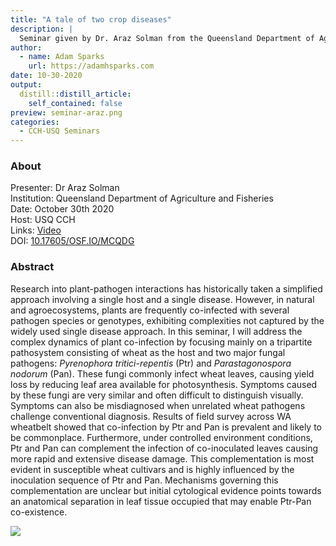 ```yaml
---
title: "A tale of two crop diseases"
description: |
  Seminar given by Dr. Araz Solman from the Queensland Department of Agriculture and Fisheries. Short abstract: Research into plant-pathogen interactions has historically taken a simplified approach involving a single host and a single disease. However, in natural and agroecosystems, plants are frequently co-infected with several pathogen species or genotypes, exhibiting complexities not captured by the widely used single disease approach. In this seminar, I will address the complex dynamics of plant co-infection by focusing mainly on a tripartite pathosystem consisting of wheat as the host and two major fungal pathogens: _Pyrenophora tritici-repentis_ (Ptr) and _Parastagonospora nodorum_ (Pan).
author:
  - name: Adam Sparks
    url: https://adamhsparks.com
date: 10-30-2020
output:
  distill::distill_article:
    self_contained: false
preview: seminar-araz.png
categories:
  - CCH-USQ Seminars
---
```


### About

Presenter: Dr Araz Solman \
Institution: Queensland Department of Agriculture and Fisheries \
Date: October 30th 2020 \
Host: USQ CCH \
Links: [Video](https://youtu.be/7ptnGlNvCeQ)  \
DOI: [10.17605/OSF.IO/MCQDG](https://doi.org/10.17605/OSF.IO/MCQDG)

### Abstract

Research into plant-pathogen interactions has historically taken a simplified approach involving a single host and a single disease.
However, in natural and agroecosystems, plants are frequently co-infected with several pathogen species or genotypes, exhibiting complexities not captured by the widely used single disease approach.
In this seminar, I will address the complex dynamics of plant co-infection by focusing mainly on a tripartite pathosystem consisting of wheat as the host and two major fungal pathogens: *Pyrenophora tritici-repentis* (Ptr) and *Parastagonospora nodorum* (Pan).
These fungi commonly infect wheat leaves, causing yield loss by reducing leaf area available for photosynthesis. Symptoms caused by these fungi are very similar and often difficult to distinguish visually.
Symptoms can also be misdiagnosed when unrelated wheat pathogens challenge conventional diagnosis.
Results of field survey across WA wheatbelt showed that co-infection by Ptr and Pan is prevalent and likely to be commonplace.
Furthermore, under controlled environment conditions, Ptr and Pan can complement the infection of co-inoculated leaves causing more rapid and extensive disease damage.
This complementation is most evident in susceptible wheat cultivars and is highly influenced by the inoculation sequence of Ptr and Pan.
Mechanisms governing this complementation are unclear but initial cytological evidence points towards an anatomical separation in leaf tissue occupied that may enable Ptr-Pan co-existence.

![](seminar-araz.png)
